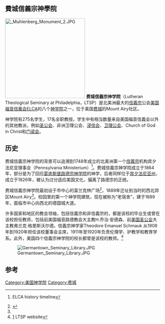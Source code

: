 == 費城信義宗神學院{{coord|40|03|43|N|75|11|30|W|display=title}} ==
{{Infobox University
|name = 费城信義宗神学院
|image =
|established = 1864年
|type = [[神学院|神学院]]
|city = [[费城|费城]]
|state = [[宾夕法尼亚州|宾夕法尼亚州]]
|postgrad = 275
|faculty = 20
|campus = {{convert|14|acre|m2|sing=on}}
|affiliations= [[美国福音信義会ELCA|美国福音信義会ELCA]]
|website= http://www.ltsp.edu/
}}
[[File:_Muhlenberg_Monument_2.JPG|260px]]
'''费城信義宗神学院'''（Lutheran Theological Seminary at Philadelphia，LTSP）是北美洲最大的[[信義宗|信義宗]]公会[[美国福音信義会ELCA|美国福音信義会ELCA]]的八个[[神学院|神学院]]之一，位于美国[[费城|费城]]的Mount Airy社区。

神学院有275名学生，17名全职教授。学生中有相当数量来自美国福音信義会以外的其他教派，例如[[圣公会|圣公会]]、非洲卫理公会、[[浸信会|浸信会]]、[[卫理公会|卫理公会]]、Church of God in Christ和[[门诺会|门诺会]]。

==历史==
费城信義宗神学院的背景可以追溯到1748年成立的北美洲第一个[[信義宗|信義宗]]机构宾夕法尼亚理事会（Pennsylvania Ministerium）<ref name="elca.org">{{cite web |url=http://www.elca.org/communication/timeline/17.html |title=存档副本 |accessdate=2007-09-10 |deadurl=yes |archiveurl=https://web.archive.org/web/20070929082827/http://www.elca.org/communication/timeline/17.html |archivedate=2007-09-29 }} ELCA history timeline</ref>。费城信義宗神学院成立于1864年，部分是为了回应[[葛底斯堡路德宗神学院|葛底斯堡路德宗神学院]]的神学，后者同样位于[[宾夕法尼亚州|宾夕法尼亚州]]，成立于1826年，被认为过分适应美国文化，偏离了路德宗的正统。

费城信義宗神学院最初设于市中心的富兰克林广场<ref name="LTSP_1908_Dedication">{{Citation |author=Lutheran Theological Seminary at Philadelphia |year=1908 |title=Dedication of the Krauth Memorial Library: Wednesday, June 3, 1908 |url=https://books.google.com/books?id=ZY461W39ucwC&pg=PP11#v=onepage&q&f=false |postscript=. |accessdate=2017-01-16 |archive-date=2014-06-27 |archive-url=https://web.archive.org/web/20140627183910/http://books.google.com/books?id=ZY461W39ucwC&pg=PP11#v=onepage&q&f=false |dead-url=no }}</ref>，1889年迁址到当时的西北郊区Mount Airy<ref name="LTSP_1908_Dedication"/>。校园里的第一个神学院建筑，现在被称为“老宿舍”，建于1889年，面临市中心向西北的德国城大道。

许多国家和地区的教会领袖，包括信義宗和非信義宗的，都是该校的毕业生或曾在该校担任教师，包括前美国福音路德教会大主教H.乔治·安德森、前[[美国圣公会|美国圣公会]]大主教弗兰克·格里斯沃尔德。信義宗神学家Theodore Emanuel Schmauk 从1908年到1920年担任该校董事会主席，1911年至1920年负责伦理学、护教学和教育学系。此外，美国四个信義宗神学院的校长都曾是该校的教师。<ref>[http://www.ltsp.edu/about/About3.htm#tradition] {{Wayback|url=http://www.ltsp.edu/about/About3.htm#tradition |date=20061210235412 }} LTSP website</ref>

[[File:Germantown_Seminary_Library.JPG|thumb]]

==参考==
<references/>
[[Category:美国神学院|Category:美国神学院]]
[[Category:费城|Category:费城]]